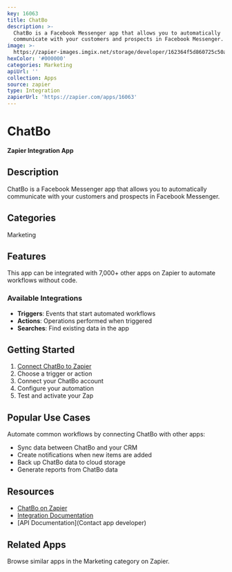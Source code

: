 ```yaml
---
key: 16063
title: ChatBo
description: >-
  ChatBo is a Facebook Messenger app that allows you to automatically
  communicate with your customers and prospects in Facebook Messenger.
image: >-
  https://zapier-images.imgix.net/storage/developer/162364f5d860725c50a54e91fac53f08.png?auto=format%2Ccompress&ixlib=python-3.0.0&q=50
hexColor: '#000000'
categories: Marketing
apiUrl: ''
collection: Apps
source: zapier
type: Integration
zapierUrl: 'https://zapier.com/apps/16063'
---
```

# ChatBo

**Zapier Integration App**

## Description

ChatBo is a Facebook Messenger app that allows you to automatically communicate with your customers and prospects in Facebook Messenger.

## Categories

Marketing

## Features

This app can be integrated with 7,000+ other apps on Zapier to automate workflows without code.

### Available Integrations

- **Triggers**: Events that start automated workflows
- **Actions**: Operations performed when triggered
- **Searches**: Find existing data in the app

## Getting Started

1. [Connect ChatBo to Zapier](https://zapier.com/apps/16063)
2. Choose a trigger or action
3. Connect your ChatBo account
4. Configure your automation
5. Test and activate your Zap

## Popular Use Cases

Automate common workflows by connecting ChatBo with other apps:

- Sync data between ChatBo and your CRM
- Create notifications when new items are added
- Back up ChatBo data to cloud storage
- Generate reports from ChatBo data

## Resources

- [ChatBo on Zapier](https://zapier.com/apps/16063)
- [Integration Documentation](https://zapier.com/apps/16063/integrations)
- [API Documentation](Contact app developer)

## Related Apps

Browse similar apps in the Marketing category on Zapier.
